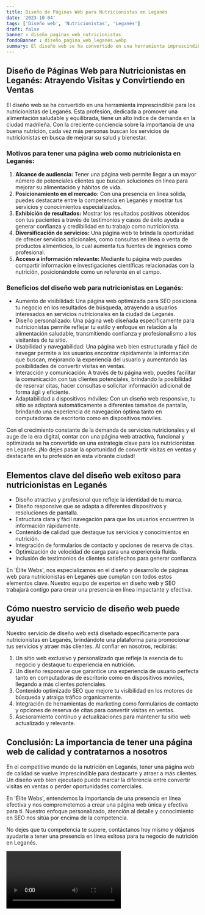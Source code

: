 ```yaml
---
title: Diseño de Páginas Web para Nutricionistas en Leganés
date: '2023-10-04'
tags: ['Diseño web', 'Nutricionistas', 'Leganés']
draft: false
banner : diseño_paginas_web_nutricionistas
fondoBanner : diseño_pagina_web_leganés.webp
summary: El diseño web se ha convertido en una herramienta imprescindible para los nutricionistas de Leganés. Esta profesión, dedicada a promover una alimentación saludable y equilibrada, tiene un alto índice de demanda en la ciudad madrileña. Con la creciente conciencia sobre la importancia de una buena nutrición, cada vez más personas buscan los servicios de nutricionistas en busca de mejorar su salud y bienestar.
---
```


## Diseño de Páginas Web para Nutricionistas en Leganés: Atrayendo Visitas y Convirtiendo en Ventas

El diseño web se ha convertido en una herramienta imprescindible para los nutricionistas de Leganés. Esta profesión, dedicada a promover una alimentación saludable y equilibrada, tiene un alto índice de demanda en la ciudad madrileña. Con la creciente conciencia sobre la importancia de una buena nutrición, cada vez más personas buscan los servicios de nutricionistas en busca de mejorar su salud y bienestar.

### Motivos para tener una página web como nutricionista en Leganés:

1. **Alcance de audiencia:** Tener una página web permite llegar a un mayor número de potenciales clientes que buscan soluciones en línea para mejorar su alimentación y hábitos de vida.
2. **Posicionamiento en el mercado:** Con una presencia en línea sólida, puedes destacarte entre la competencia en Leganés y mostrar tus servicios y conocimientos especializados.
3. **Exhibición de resultados:** Mostrar los resultados positivos obtenidos con tus pacientes a través de testimonios y casos de éxito ayuda a generar confianza y credibilidad en tu trabajo como nutricionista.
4. **Diversificación de servicios:** Una página web te brinda la oportunidad de ofrecer servicios adicionales, como consultas en línea o venta de productos alimenticios, lo cual aumenta tus fuentes de ingresos como profesional.
5. **Acceso a información relevante:** Mediante tu página web puedes compartir información e investigaciones científicas relacionadas con la nutrición, posicionándote como un referente en el campo.

### Beneficios del diseño web para nutricionistas en Leganés:

- Aumento de visibilidad: Una página web optimizada para SEO posiciona tu negocio en los resultados de búsqueda, atrayendo a usuarios interesados en servicios nutricionales en la ciudad de Leganés.
- Diseño personalizado: Una página web diseñada específicamente para nutricionistas permite reflejar tu estilo y enfoque en relación a la alimentación saludable, transmitiendo confianza y profesionalismo a los visitantes de tu sitio.
- Usabilidad y navegabilidad: Una página web bien estructurada y fácil de navegar permite a los usuarios encontrar rápidamente la información que buscan, mejorando la experiencia del usuario y aumentando las posibilidades de convertir visitas en ventas.
- Interacción y comunicación: A través de tu página web, puedes facilitar la comunicación con tus clientes potenciales, brindando la posibilidad de reservar citas, hacer consultas o solicitar información adicional de forma ágil y eficiente.
- Adaptabilidad a dispositivos móviles: Con un diseño web responsive, tu sitio se adaptará automáticamente a diferentes tamaños de pantalla, brindando una experiencia de navegación óptima tanto en computadoras de escritorio como en dispositivos móviles.

Con el crecimiento constante de la demanda de servicios nutricionales y el auge de la era digital, contar con una página web atractiva, funcional y optimizada se ha convertido en una estrategia clave para los nutricionistas en Leganés. ¡No dejes pasar la oportunidad de convertir visitas en ventas y destacarte en tu profesión en esta vibrante ciudad!

<GifSeo />

<Cta />

## Elementos clave del diseño web exitoso para nutricionistas en Leganés

- Diseño atractivo y profesional que refleje la identidad de tu marca.
- Diseño responsive que se adapta a diferentes dispositivos y resoluciones de pantalla.
- Estructura clara y fácil navegación para que los usuarios encuentren la información rápidamente.
- Contenido de calidad que destaque tus servicios y conocimientos en nutrición.
- Integración de formularios de contacto y opciones de reserva de citas.
- Optimización de velocidad de carga para una experiencia fluida.
- Inclusión de testimonios de clientes satisfechos para generar confianza.

En 'Élite Webs', nos especializamos en el diseño y desarrollo de páginas web para nutricionistas en Leganés que cumplan con todos estos elementos clave. Nuestro equipo de expertos en diseño web y SEO trabajará contigo para crear una presencia en línea impactante y efectiva.

## Cómo nuestro servicio de diseño web puede ayudar

Nuestro servicio de diseño web está diseñado específicamente para nutricionistas en Leganés, brindándote una plataforma para promocionar tus servicios y atraer más clientes. Al confiar en nosotros, recibirás:

1. Un sitio web exclusivo y personalizado que refleje la esencia de tu negocio y destaque tu experiencia en nutrición.
2. Un diseño responsive que garantice una experiencia de usuario perfecta tanto en computadoras de escritorio como en dispositivos móviles, llegando a más clientes potenciales.
3. Contenido optimizado SEO que mejore tu visibilidad en los motores de búsqueda y atraiga tráfico organicamente.
4. Integración de herramientas de marketing como formularios de contacto y opciones de reserva de citas para convertir visitas en ventas.
5. Asesoramiento continuo y actualizaciones para mantener tu sitio web actualizado y relevante.

## Conclusión: La importancia de tener una página web de calidad y contratarnos a nosotros

En el competitivo mundo de la nutrición en Leganés, tener una página web de calidad se vuelve imprescindible para destacarte y atraer a más clientes. Un diseño web bien ejecutado puede marcar la diferencia entre convertir visitas en ventas o perder oportunidades comerciales.

En 'Élite Webs', entendemos la importancia de una presencia en línea efectiva y nos comprometemos a crear una página web única y efectiva para ti. Nuestro enfoque personalizado, atención al detalle y conocimiento en SEO nos sitúa por encima de la competencia.

No dejes que tu competencia te supere, contáctanos hoy mismo y déjanos ayudarte a tener una presencia en línea exitosa para tu negocio de nutrición en Leganés.


<Video />

<CtaBot job='Nutricionistas' city='Leganés'/>

<Gmaps query='Leganés+españa+maps' />
